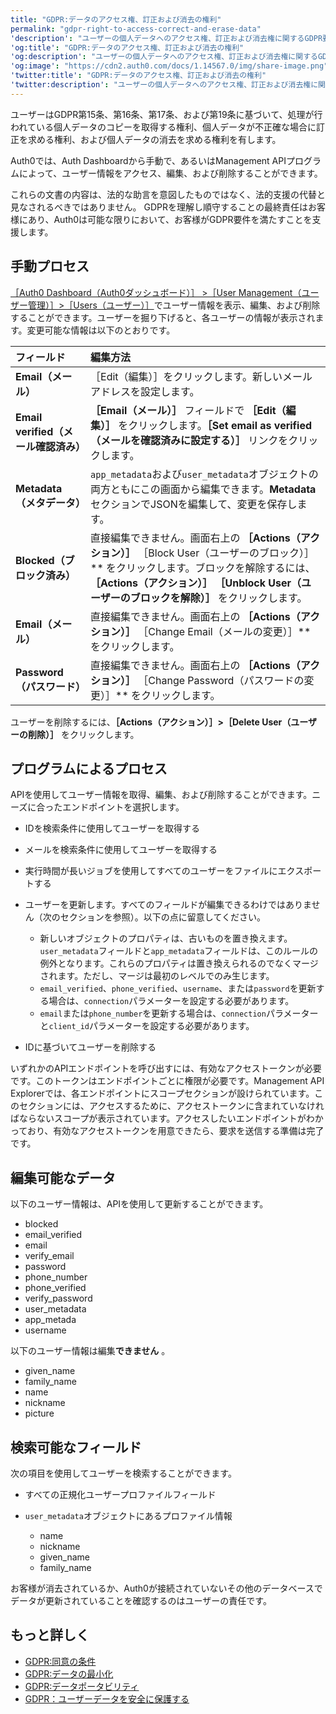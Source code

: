 ```yaml
---
title: "GDPR:データのアクセス権、訂正および消去の権利"
permalink: "gdpr-right-to-access-correct-and-erase-data"
'description': "ユーザーの個人データへのアクセス権、訂正および消去権に関するGDPR要件への遵守に役立つAuth0の機能について説明します。"
'og:title': "GDPR:データのアクセス権、訂正および消去の権利"
'og:description': "ユーザーの個人データへのアクセス権、訂正および消去権に関するGDPR要件への遵守に役立つAuth0の機能について説明します。"
'og:image': "https://cdn2.auth0.com/docs/1.14567.0/img/share-image.png"
'twitter:title': "GDPR:データのアクセス権、訂正および消去の権利"
'twitter:description': "ユーザーの個人データへのアクセス権、訂正および消去権に関するGDPR要件への遵守に役立つAuth0の機能について説明します。"
---
```


ユーザーはGDPR第15条、第16条、第17条、および第19条に基づいて、処理が行われている個人データのコピーを取得する権利、個人データが不正確な場合に訂正を求める権利、および個人データの消去を求める権利を有します。

Auth0では、Auth Dashboardから手動で、あるいは<Tooltip data-tooltip-id="react-containers-DefinitionTooltip-0" href="/docs/ja-jp/glossary?term=management-api" tip="Management API: 顧客が管理タスクを実行できるようにするための製品。" cta="用語集の表示">Management API</Tooltip>プログラムによって、ユーザー情報をアクセス、編集、および削除することができます。

<Callout icon="file-lines" color="#0EA5E9" iconType="regular">

これらの文書の内容は、法的な助言を意図したものではなく、法的支援の代替と見なされるべきではありません。 GDPRを理解し順守することの最終責任はお客様にあり、Auth0は可能な限りにおいて、お客様がGDPR要件を満たすことを支援します。

</Callout>

## 手動プロセス

[［Auth0 Dashboard（Auth0ダッシュボード）］ >［User Management（ユーザー管理）］>［Users（ユーザー）］](https://manage.auth0.com/#/users)でユーザー情報を表示、編集、および削除することができます。ユーザーを掘り下げると、各ユーザーの情報が表示されます。変更可能な情報は以下のとおりです。

| **フィールド** | **編集方法** |
| :--- | :--- |
| **Email（メール）** | ［Edit（編集）］をクリックします。新しいメールアドレスを設定します。 |
| **Email verified（メール確認済み）** | **［Εmail（メール）］** フィールドで **［Edit（編集）］** をクリックします。**［Set email as verified（メールを確認済みに設定する）］** リンクをクリックします。 |
| **Metadata（メタデータ）** | `app_metadata`および`user_metadata`オブジェクトの両方ともにこの画面から編集できます。**Metadata**セクションでJSONを編集して、変更を保存します。 |
| **Blocked（ブロック済み）** | 直接編集できません。画面右上の **［Actions（アクション）］** ［Block User（ユーザーのブロック）］** をクリックします。ブロックを解除するには、**［Actions（アクション）］** **［Unblock User（ユーザーのブロックを解除）］** をクリックします。 |
| **Email（メール）** | 直接編集できません。画面右上の **［Actions（アクション）］** ［Change Email（メールの変更）］** をクリックします。 |
| **Password（パスワード）** | 直接編集できません。画面右上の **［Actions（アクション）］** ［Change Password（パスワードの変更）］** をクリックします。 |

ユーザーを削除するには、**［Actions（アクション）］>［Delete User（ユーザーの削除）］** をクリックします。

## プログラムによるプロセス

APIを使用してユーザー情報を取得、編集、および削除することができます。ニーズに合ったエンドポイントを選択します。

* IDを検索条件に使用してユーザーを取得する
* メールを検索条件に使用してユーザーを取得する
* 実行時間が長いジョブを使用してすべてのユーザーをファイルにエクスポートする
* ユーザーを更新します。すべてのフィールドが編集できるわけではありません（次のセクションを参照）。以下の点に留意してください。

  + 新しいオブジェクトのプロパティは、古いものを置き換えます。`user_metadata`フィールドと`app_metadata`フィールドは、このルールの例外となります。これらのプロパティは置き換えられるのでなくマージされます。ただし、マージは最初のレベルでのみ生じます。
  + `email_verified`、`phone_verified`、`username`、または`password`を更新する場合は、`connection`パラメーターを設定する必要があります。
  + `email`または`phone_number`を更新する場合は、`connection`パラメーターと`client_id`パラメーターを設定する必要があります。
* IDに基づいてユーザーを削除する

いずれかのAPIエンドポイントを呼び出すには、有効なアクセストークンが必要です。このトークンはエンドポイントごとに権限が必要です。Management API Explorerでは、各エンドポイントにスコープセクションが設けられています。このセクションには、アクセスするために、アクセストークンに含まれていなければならないスコープが表示されています。アクセスしたいエンドポイントがわかっており、有効なアクセストークンを用意できたら、要求を送信する準備は完了です。

## 編集可能なデータ

以下のユーザー情報は、APIを使用して更新することができます。

* blocked
* email_verified
* email
* verify_email
* password
* phone_number
* phone_verified
* verify_password
* user_metadata
* app_metada
* username

以下のユーザー情報は編集**できません** 。

* given_name
* family_name
* name
* nickname
* picture

## 検索可能なフィールド

次の項目を使用してユーザーを検索することができます。

* すべての正規化ユーザープロファイルフィールド
* `user_metadata`オブジェクトにあるプロファイル情報

  + name
  + nickname
  + given_name
  + family_name

お客様が消去されているか、Auth0が接続されていないその他のデータベースでデータが更新されていることを確認するのはユーザーの責任です。

## もっと詳しく

* [GDPR:同意の条件](/docs/ja-jp/secure/data-privacy-and-compliance/gdpr/gdpr-conditions-for-consent)
* [GDPR:データの最小化](/docs/ja-jp/secure/data-privacy-and-compliance/gdpr/gdpr-data-minimization)
* [GDPR:データポータビリティ](/docs/ja-jp/secure/data-privacy-and-compliance/gdpr/gdpr-data-portability)
* [GDPR：ユーザーデータを安全に保護する](/docs/ja-jp/secure/data-privacy-and-compliance/gdpr/gdpr-protect-and-secure-user-data)